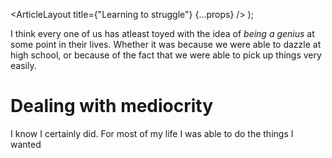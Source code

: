 
  <ArticleLayout title={"Learning to struggle"} {...props} />
);

I think every one of us has atleast toyed with the idea of _being a genius_ at some point in their lives. Whether it was because we were able to dazzle at high school, or because of the fact that we were able to pick up things very easily.

# Dealing with mediocrity

I know I certainly did. For most of my life I was able to do the things I wanted
